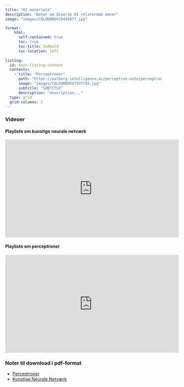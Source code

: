 ```yaml
---
title: "AI materiale"
description: "Noter om diverse AI relaterede emner"
image: "images/COLOURBOX29436877.jpg"

format:
    html: 
      self-contained: true
      toc: true
      toc-title: Indhold
      toc-location: left
      
listing:
  id: main-listing-content
  contents: 
    - title: "Perceptroner"
      path: "https://aalborg-intelligence.ai/perceptron-note/perceptron-note.html"
      image: "images/COLOURBOX47937745.jpg"
      subtitle: "SUBTITLE"
      description: "description..."
  type: grid
  grid-columns: 2
---
```


::: {#main-listing-content}
:::

### Videoer

#### Playliste om  kunstige neurale netværk

<iframe data-external="1" width="560" height="315" src="https://www.youtube.com/embed/videoseries?list=PLIdWoTbMPdkAhk1wbsNx58QadiJ8ghGOg" title="Playliste om perceptroner" frameborder="0" allow="accelerometer; autoplay; clipboard-write; encrypted-media; gyroscope; picture-in-picture; web-share" allowfullscreen></iframe>

#### Playliste om perceptroner

<iframe data-external="1" width="560" height="315" src="https://www.youtube.com/embed/videoseries?list=PLIdWoTbMPdkBdcpyMZYpBkQzRUsSHYXoP" title="Playliste om kunstige neurale netværk" frameborder="0" allow="accelerometer; autoplay; clipboard-write; encrypted-media; gyroscope; picture-in-picture; web-share" allowfullscreen></iframe>

<!-- - [*k*-nærmeste naboer (dokument)](http://apps.math.aau.dk/AI/k_NN/) -->
<!-- - [*k*-nærmeste naboer (app)](http://apps.math.aau.dk/AI/kNN/) -->
<!-- - [Lineær regression (dokument)](http://apps.math.aau.dk/AI/linreg/) -->
<!-- - [Modelkompleksitet (dokument)](http://apps.math.aau.dk/AI/modelkompleksitet/) -->
<!-- - [Søgræs og *kNN* (dokument)](http://apps.math.aau.dk/AI/sogras/) -->




### Noter til download i pdf-format

- [Perceptroner](./pdfs/perceptroner_v2.pdf)
- [Kunstige Neurale Netværk](./pdfs/neuralenet_v2.pdf)
